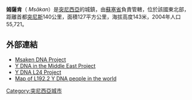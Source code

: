 '''姆薩肯'''（{{Lang-ar|مساكن}} ''Msākan''）是[[突尼西亞|突尼西亞]]的城鎮，由[[蘇塞省|蘇塞省]]負責管轄，位於該國東北部，距離首都[[突尼斯|突尼斯]]140公里，面積127平方公里，海拔高度143米，2004年人口55,721。

==外部連結==
*[http://www.familytreedna.com/public/msaken Msaken DNA Project]{{Wayback|url=http://www.familytreedna.com/public/msaken |date=20120925040218 }}
*[http://www.familytreedna.com/public/j2-arab Y DNA in the Middle East Project]{{Wayback|url=http://www.familytreedna.com/public/j2-arab |date=20120716194721 }}
*[http://www.familytreedna.com/public/j-l24-y-dna/default.aspx?section=yresults Y DNA L24 Project]{{Wayback|url=http://www.familytreedna.com/public/j-l24-y-dna/default.aspx?section=yresults |date=20120727111025 }}
*[http://maps.google.com/maps/ms?ie=UTF8&oe=UTF8&msa=0&msid=217285169637465633721.0004933c6eb1a1632e3e5 Map of L192.2 Y DNA people in the world]{{Wayback|url=http://maps.google.com/maps/ms?ie=UTF8&oe=UTF8&msa=0&msid=217285169637465633721.0004933c6eb1a1632e3e5 |date=20121113011404 }}

{{Tunisia-geo-stub}}
[[Category:突尼西亞城市|Category:突尼西亞城市]]